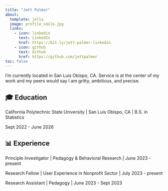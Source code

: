 ```yaml
---
title: "Jett Palmer"
about:
  template: jolla
  image: profile_smile.jpg
  links:
    - icon: linkedin
      text: LinkedIn
      href: https://bit.ly/jett-palmer-linkedin
    - icon: github
      text: Github
      href: https://github.com/jettpalmer
toc: false
---
```


I'm currently located in San Luis Obispo, CA. Service is at the center of my work and my peers would say I am gritty, ambitious, and precise.

## 🎓 Education

California Polytechnic State University \| San Luis Obispo, CA \| B.S. in Statistics

Sept 2022 - June 2026

## 📊 Experience

Principle Investigator \| Pedagogy & Behavioral Research \| June 2023 - present

Research Fellow \| User Experience in Nonprofit Sector \| July 2023 - present

Research Assistant \| Pedagogy \| June 2023 - Sept 2023
